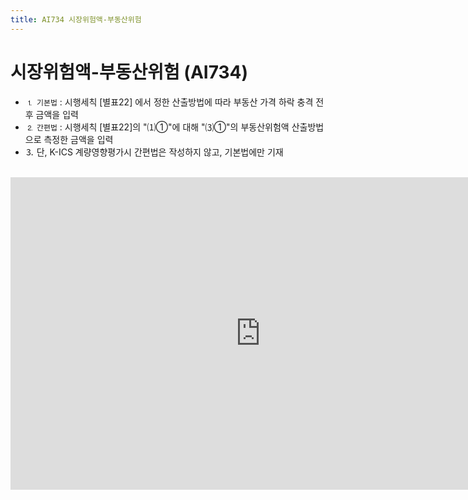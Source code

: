 ```yaml
---
title: AI734 시장위험액-부동산위험
---
```

# 시장위험액-부동산위험 (AI734)

<Accordion multiple activeIndex={[]}>
<AccordionTab header="[작성 요령]">

- ⒈ `기본법` : 시행세칙 [별표22] <OverlayDemo id = "444"/> 에서 정한 산출방법에 따라 부동산 가격 하락 충격 전후 금액을 입력
- ⒉ `간편법` : 시행세칙 [별표22]의 <OverlayDemo id = "416_나"/>"⑴①"에 대해 <OverlayDemo id = "416_나"/>"⑶①"의 부동산위험액 산출방법으로 측정한 금액을 입력
- ⒊ 단, K-ICS 계량영향평가시 간편법은 작성하지 않고, 기본법에만 기재

</AccordionTab>
</Accordion>

<br/>

<iframe width="800" height="500" frameBorder="0" scrolling="no"
src="https://onedrive.live.com/embed?resid=AB5F66CE0CF8D024%2116554&authkey=%21ACzRWZavyE-79hc&em=2
&AllowTyping=True
&wdAllowInteractivity=False&ActiveCell='5-3'!F10&Item='5-3'!A7:G20
&wdHideGridlines=True
&wdDownloadButton=False
&waccluster=PSG3">
</iframe>
